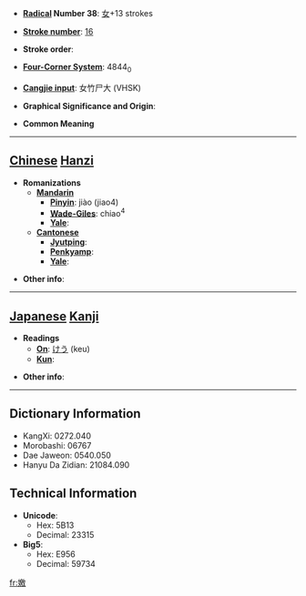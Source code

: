 * '''[[Wiktionary:Chinese radical index| Radical]] Number 38''': [[Wiktionary:Chinese radical index 女|女]]+13 strokes

* '''[[Wiktionary:Chinese total strokes index|Stroke number]]''': [[Wiktionary:Chinese total strokes index 16|16]]

* '''Stroke order''': 

* '''[[Wiktionary:Chinese four corner index|Four-Corner System]]''': 4844<sub>0</sub>

* '''[[Wiktionary:Chinese Cangjie index|Cangjie input]]''': 女竹尸大 (VHSK)

* '''Graphical Significance and Origin''': 

* '''Common Meaning'''

----

== [[Chinese]] [[Hanzi]] ==

* '''Romanizations'''
** '''[[Mandarin]]'''
*** '''[[Pinyin]]''': jiào (jiao4)
*** '''[[Wade-Giles]]''': chiao<sup>4</sup>
*** '''[[Yale]]''': 
** '''[[Cantonese]]'''
*** '''[[Jyutping]]''':
*** '''[[Penkyamp]]''': 
*** '''[[Yale]]''': 

* '''Other info''': 

----

== [[Japanese]] [[Kanji]] ==

* '''Readings'''
** '''[[On]]''': [[けう]] (keu)
** '''[[Kun]]''': 

* '''Other info''':  

----

== Dictionary Information ==

* KangXi: 0272.040
* Morobashi: 06767
* Dae Jaweon: 0540.050
* Hanyu Da Zidian: 21084.090

== Technical Information ==

* '''Unicode''':
** Hex: 5B13
** Decimal: 23315
* '''Big5''':
** Hex: E956
** Decimal: 59734

[[fr:嬓]]